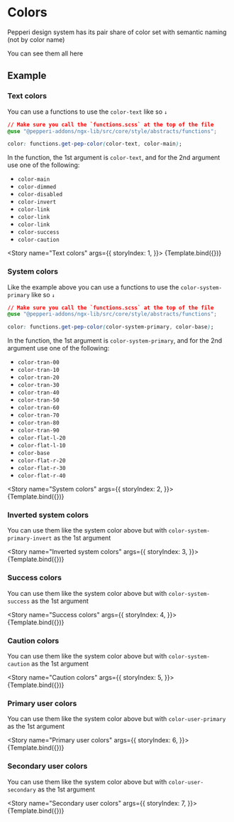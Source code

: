 

<Meta title="Abstracts/Colors" component={Colors} />


# Colors

Pepperi design system has its pair share of color set with semantic naming (not by color name)

You can see them all here

## Example

### Text colors

You can use a functions to use the `color-text` like so `↓`

```css
// Make sure you call the `functions.scss` at the top of the file
@use "@pepperi-addons/ngx-lib/src/core/style/abstracts/functions";

color: functions.get-pep-color(color-text, color-main);
```
In the function, the 1st argument is `color-text`, and for the 2nd argument use one of the following:

- `color-main`
- `color-dimmed`
- `color-disabled`
- `color-invert`
- `color-link`
- `color-link`
- `color-link`
- `color-success`
- `color-caution`

<Story name="Text colors" args={{
        storyIndex: 1,
    }}>
    {Template.bind({})}
</Story>

### System colors

Like the example above you can use a functions to use the `color-system-primary` like so `↓`

```css
// Make sure you call the `functions.scss` at the top of the file
@use "@pepperi-addons/ngx-lib/src/core/style/abstracts/functions";

color: functions.get-pep-color(color-system-primary, color-base);
```
In the function, the 1st argument is `color-system-primary`, and for the 2nd argument use one of the following:

- `color-tran-00`
- `color-tran-10`
- `color-tran-20`
- `color-tran-30`
- `color-tran-40`
- `color-tran-50`
- `color-tran-60`
- `color-tran-70`
- `color-tran-80`
- `color-tran-90`
- `color-flat-l-20`
- `color-flat-l-10`
- `color-base`
- `color-flat-r-20`
- `color-flat-r-30`
- `color-flat-r-40`

<Story name="System colors" args={{
        storyIndex: 2,
    }}>
    {Template.bind({})}
</Story>

### Inverted system colors

You can use them like the system color above but with `color-system-primary-invert` as the 1st argument

<Story name="Inverted system colors" args={{
        storyIndex: 3,
    }}>
    {Template.bind({})}
</Story>

### Success colors

You can use them like the system color above but with `color-system-success` as the 1st argument

<Story name="Success colors" args={{
        storyIndex: 4,
    }}>
    {Template.bind({})}
</Story>

### Caution colors

You can use them like the system color above but with `color-system-caution` as the 1st argument

<Story name="Caution colors" args={{
        storyIndex: 5,
    }}>
    {Template.bind({})}
</Story>

### Primary user colors

You can use them like the system color above but with `color-user-primary` as the 1st argument

<Story name="Primary user colors" args={{
        storyIndex: 6,
    }}>
    {Template.bind({})}
</Story>

### Secondary user colors

You can use them like the system color above but with `color-user-secondary` as the 1st argument

<Story name="Secondary user colors" args={{
        storyIndex: 7,
    }}>
    {Template.bind({})}
</Story>